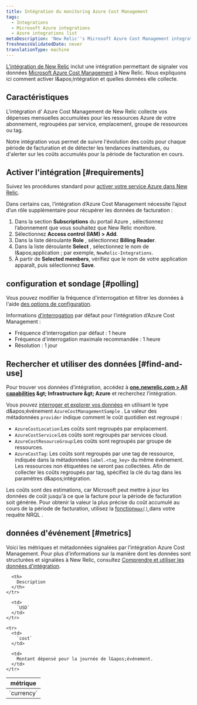 ```yaml
---
title: Intégration du monitoring Azure Cost Management
tags:
  - Integrations
  - Microsoft Azure integrations
  - Azure integrations list
metaDescription: 'New Relic''s Microsoft Azure Cost Management integration: what data it reports and how to enable it.'
freshnessValidatedDate: never
translationType: machine
---
```


[L’intégration de New Relic](/docs/infrastructure/introduction-infra-monitoring) inclut une intégration permettant de signaler vos données [Microsoft Azure Cost Management](https://docs.microsoft.com/en-us/azure/cost-management/) à New Relic. Nous expliquons ici comment activer l&amp;apos;intégration et quelles données elle collecte.

## Caractéristiques

L&apos;intégration d&apos; Azure Cost Management de New Relic collecte vos dépenses mensuelles accumulées pour les ressources Azure de votre abonnement, regroupées par service, emplacement, groupe de ressources ou tag.

Notre intégration vous permet de suivre l&apos;évolution des coûts pour chaque période de facturation et de détecter les tendances inattendues, ou d&apos;alerter sur les coûts accumulés pour la période de facturation en cours.

## Activer l&apos;intégration [#requirements]

Suivez les procédures standard pour [activer votre service Azure dans New Relic](/docs/infrastructure/microsoft-azure-integrations/getting-started/activate-azure-integrations).

Dans certains cas, l’intégration d’Azure Cost Management nécessite l’ajout d’un rôle supplémentaire pour récupérer les données de facturation :

1. Dans la section <DNT>**Subscriptions**</DNT> du portail Azure , sélectionnez l’abonnement que vous souhaitez que New Relic monitore.
2. Sélectionnez <DNT>**Access control (IAM) &gt; Add**</DNT>.
3. Dans la liste déroulante <DNT>**Role**</DNT> , sélectionnez <DNT>**Billing Reader**</DNT>.
4. Dans la liste déroulante <DNT>**Select**</DNT> , sélectionnez le nom de l&amp;apos;application ; par exemple, `NewRelic-Integrations`.
5. À partir de <DNT>**Selected members**</DNT>, vérifiez que le nom de votre application apparaît, puis sélectionnez <DNT>**Save**</DNT>.

## configuration et sondage [#polling]

Vous pouvez modifier la fréquence d&apos;interrogation et filtrer les données à l&apos;aide [des options de configuration](/docs/integrations/new-relic-integrations/getting-started/configure-polling-frequency-data-collection-cloud-integrations).

Informations [d’interrogation](/docs/infrastructure/microsoft-azure-integrations/azure-integrations-list/azure-polling-intervals-infrastructure-integrations) par défaut pour l’intégration d’Azure Cost Management :

* Fréquence d&apos;interrogation par défaut : 1 heure
* Fréquence d&apos;interrogation maximale recommandée : 1 heure
* Résolution : 1 jour

## Rechercher et utiliser des données [#find-and-use]

Pour trouver vos données d’intégration, accédez à <DNT>**[one.newrelic.com &gt; All capabilities](https://one.newrelic.com/all-capabilities) &amp;gt; Infrastructure &amp;gt; Azure**</DNT> et recherchez l’intégration.

Vous pouvez [interroger et explorer vos données](/docs/using-new-relic/data/understand-data/query-new-relic-data) en utilisant le type d&amp;apos;événement `AzureCostManagementSample` . La valeur des métadonnées `provider` indique comment le coût quotidien est regroupé :

* `AzureCostLocation`:Les coûts sont regroupés par emplacement.
* `AzureCostService`:Les coûts sont regroupés par services cloud.
* `AzureCostResourceGroup`:Les coûts sont regroupés par groupe de ressources.
* `AzureCostTag`: Les coûts sont regroupés par une tag de ressource, indiquée dans la métadonnées `label.<tag_key>` du même événement. Les ressources non étiquetées ne seront pas collectées. Afin de collecter les coûts regroupés par tag, spécifiez la clé du tag dans les paramètres d&amp;apos;intégration.

Les coûts sont des estimations, car Microsoft peut mettre à jour les données de coût jusqu&apos;à ce que la facture pour la période de facturation soit générée. Pour obtenir la valeur la plus précise du coût accumulé au cours de la période de facturation, utilisez la [fonction`max()` ](/docs/insights/nrql-new-relic-query-language/nrql-reference/nrql-syntax-components-functions#func-max)dans votre requête NRQL .

## données d&apos;événement [#metrics]

Voici les métriques et métadonnées signalées par l’intégration Azure Cost Management. Pour plus d&apos;informations sur la manière dont les données sont structurées et signalées à New Relic, consultez [Comprendre et utiliser les données d&apos;intégration](/docs/infrastructure/integrations-getting-started/getting-started/understand-integration-data-data-types#metric).

<table>
  <thead>
    <tr>
      <th style={{ width: "290px" }}>
        métrique
      </th>

      <th>
        Description
      </th>
    </tr>
  </thead>

  <tbody>
    <tr>
      <td>
        `currency`
      </td>

      <td>
        `USD`
      </td>
    </tr>

    <tr>
      <td>
        `cost`
      </td>

      <td>
        Montant dépensé pour la journée de l&apos;événement.
      </td>
    </tr>
  </tbody>
</table>